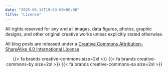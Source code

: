 ```yaml
---
date: "2025-05-13T19:53:00+00:00"
title: "License"
---
```


All rights reserved for any and all images, data figures, photos, graphic designs, and other original creative works unless explicitly stated otherwise.

<center>
<i class="fa-sharp-duotone fa-solid fa-copyright fa-xl"></i>

</center>  

All blog posts are released under a [Creative Commons Attribution-ShareAlike 4.0 International License](http://creativecommons.org/licenses/by-sa/4.0/).

<center>
{{< fa brands creative-commons size=2xl >}} {{< fa brands creative-commons-by size=2xl >}} {{< fa brands creative-commons-sa size=2xl >}}
</center>